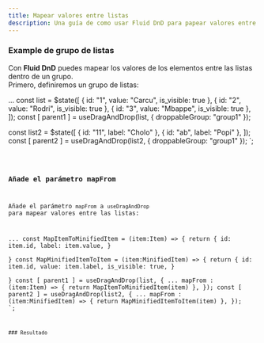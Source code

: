 ```yaml
---
title: Mapear valores entre listas
description: Una guía de como usar Fluid DnD para papear valores entre listas dentro de un grupo.
---
```


### Example de grupo de listas

Con **Fluid DnD** puedes mapear los valores de los elementos entre las listas dentro de un grupo.\
Primero, definiremos un grupo de listas:

...
const list = $state([
  { id: "1", value: "Carcu", is_visible: true },
  { id: "2", value: "Rodri", is_visible: true },
  { id: "3", value: "Mbappe", is_visible: true },
]);
const [ parent1 ] = useDragAndDrop<Item>(list, {
  droppableGroup: "group1"
});

const list2 = $state([
  { id: "11", label: "Cholo" },
  { id: "ab", label: "Popi" },
]);
const [ parent2 ] = useDragAndDrop<MinifiedItem>(list2, { 
  droppableGroup: "group1"
});
</script>`;


<Code code={listOfNumbers} lang="svelte"/>

### Añade el parámetro mapFrom

Añade el parámetro `mapFrom` a `useDragAndDrop` para mapear valores entre las listas:

...
const MapItemToMinifiedItem = (item:Item) => {
  return {
      id: item.id,
      label: item.value,
    }  
}
const MapMinifiedItemToItem = (item:MinifiedItem) => {
  return {
      id: item.id,
      value: item.label,
      is_visible: true,
  }  
}
const [ parent1 ] = useDragAndDrop<Item>(list, {
  ...
  mapFrom : (item:Item) => {
    return MapItemToMinifiedItem(item)
  },
});
const [ parent2 ] = useDragAndDrop<MinifiedItem>(list2, { 
  ...
  mapFrom : (item:MinifiedItem) => {
    return MapMinifiedItemToItem(item)
  },
});
</script>`;


<Code code={mapCondig} lang="svelte" mark={highlightsMapCondig} />
### Resultado

<div class="p-8 bg-[var(--sl-color-gray-6)]">
  <MapValuesGroup client:load  />
</div>
